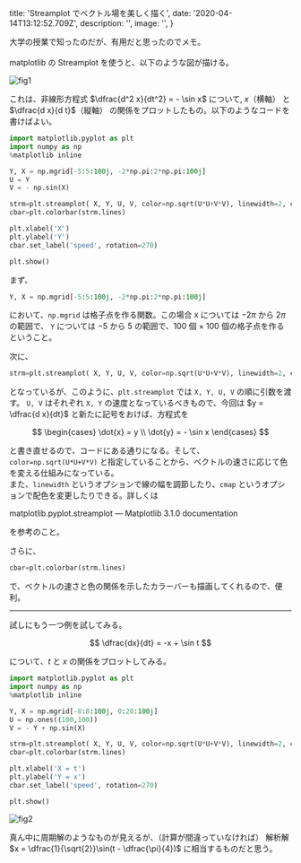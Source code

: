 
  title: 'Streamplot でベクトル場を美しく描く',
  date: '2020-04-14T13:12:52.709Z',
  description: '',
  image: '',
}

大学の授業で知ったのだが、有用だと思ったのでメモ。  
<br />
matplotlib の Streamplot を使うと、以下のような図が描ける。

<Display shadow caption="Streamplot で描いた軌跡">
  <img src="/20200414/fig1.png" alt="fig1" title="Streamplot で描いた軌跡" />
</Display>

これは、非線形方程式 $\dfrac{d^2 x}{dt^2} = - \sin x$ について, $x$（横軸） と 
$\dfrac{d x}{d t}$（縦軸） の関係をプロットしたもの。以下のようなコードを書けばよい。

```python 
import matplotlib.pyplot as plt
import numpy as np
%matplotlib inline

Y, X = np.mgrid[-5:5:100j, -2*np.pi:2*np.pi:100j]
U = Y
V = - np.sin(X)

strm=plt.streamplot( X, Y, U, V, color=np.sqrt(U*U+V*V), linewidth=2, cmap='jet')
cbar=plt.colorbar(strm.lines)

plt.xlabel('X')
plt.ylabel('Y')
cbar.set_label('speed', rotation=270)

plt.show()
```

まず、

```python
Y, X = np.mgrid[-5:5:100j, -2*np.pi:2*np.pi:100j]
```

において、`np.mgrid` は格子点を作る関数。この場合 `X` については $-2\pi$ から $2\pi$ の範囲で、
`Y` については $-5$ から $5$ の範囲で、$100$ 個 $\times$ $100$ 個の格子点を作るということ。

次に、

```python
strm=plt.streamplot( X, Y, U, V, color=np.sqrt(U*U+V*V), linewidth=2, cmap='jet')
```

となっているが、このように、`plt.streamplot` では `X, Y, U, V` の順に引数を渡す。
`U, V` はそれぞれ `X, Y` の速度となっているべきもので、今回は $y = \dfrac{d x}{dt}$ と新たに記号をおけば、方程式を

$$
\begin{cases}
  \dot{x} = y \\
  \dot{y} = - \sin x 
\end{cases}
$$

と書き直せるので、コードにある通りになる。そして、`color=np.sqrt(U*U+V*V)` と指定していることから、ベクトルの速さに応じて色を変える仕組みになっている。  
また、`linewidth` というオプションで線の幅を調節したり、`cmap` というオプションで配色を変更したりできる。詳しくは


<Link href="https://matplotlib.org/3.1.0/api/_as_gen/matplotlib.pyplot.streamplot.html#matplotlib.pyplot.streamplot" icon color target="_blank">matplotlib.pyplot.streamplot — Matplotlib 3.1.0 documentation</Link>

を参考のこと。

さらに、

```python 
cbar=plt.colorbar(strm.lines)
```

で、ベクトルの速さと色の関係を示したカラーバーも描画してくれるので、便利。

---

試しにもう一つ例を試してみる。

$$
  \dfrac{dx}{dt} = -x + \sin t 
$$

について、$t$ と $x$ の関係をプロットしてみる。

```python
import matplotlib.pyplot as plt
import numpy as np
%matplotlib inline

Y, X = np.mgrid[-8:8:100j, 0:20:100j]
U = np.ones((100,100))
V = - Y + np.sin(X)

strm=plt.streamplot( X, Y, U, V, color=np.sqrt(U*U+V*V), linewidth=2, cmap='jet' )
cbar=plt.colorbar(strm.lines)

plt.xlabel('X = t')
plt.ylabel('Y = x')
cbar.set_label('speed', rotation=270)

plt.show()
```

<Display shadow>
  <img src="/20200414/fig2.png" alt="fig2"/>
</Display>

真ん中に周期解のようなものが見えるが、（計算が間違っていなければ） 解析解 $x = \dfrac{1}{\sqrt{2}}\sin(t - \dfrac{\pi}{4})$ に相当するものだと思う。




